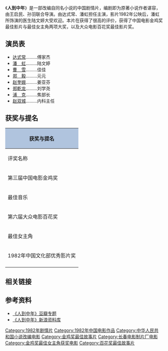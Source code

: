{{Infobox film
| name           = 人到中年
| image          = 
| image_size     = 
| alt            = At Middle Age
| caption        = 
| director       = [[王启民_(摄影师)|王启民]]<br />[[孙羽|孙羽]]
| producer       = 
| writer         = [[谌容|谌容]]
| starring       = [[潘虹|潘虹]]<br />[[达式常|达式常]]<br />[[曹雪|曹雪]]<br />[[郑毅|郑毅]] <br />[[赵奎娥|赵奎娥]]
| music          = 吴大明
| cinematography = 王启民
| editing        = 
| studio         = [[长春电影制片厂|长春电影制片厂]]
| distributor    = [[长春电影制片厂|长春电影制片厂]]
| released       = 1982年
| runtime        = 
| country        = [[中华人民共和国|中华人民共和国]]
| language       = 普通话
| budget         = 
| gross          = 
}}
《'''人到中年'''》是一部改编自同名小说的中国剧情片，编剧即为原著小说作者谌容，由王启民、孙羽联合导演。由达式常、潘虹担任主演，影片1982年公映后，潘虹所饰演的医生陆文婷大受欢迎。本片在获得了很高的评价，获得了中国电影金鸡奖最佳影片与最佳女主角两项大奖，以及大众电影百花奖最佳影片奖。

==演员表==
*[[达式常|达式常]]………傅家杰 　　
*[[潘虹|潘　虹]]………陆文婷 　　
*[[曹雪|曹　雪]]………佳佳 　　
*[[郑毅|郑　毅]]………元元 　　
*[[赵奎娥|赵奎娥]]………姜亚芬 　　
*[[郑乾龙|郑乾龙]]………刘学尧 　　
*[[浦克|浦　克]]………焦部长 　　
*[[赵双城|赵双城]]………内科主任 

==获奖与提名==
{| border="2" cellpadding="4" cellspacing="0" style="margin: 1em 1em 1em 0; background: #f9f9f9; border: 2px #aaa solid; border-collapse: collapse; font-size: 90%;" 
|- bgcolor="#CCCCCC" align="center"
! colspan="4" style="background: LightSteelBlue;" | 获奖与提名
|- bgcolor="#CCCCCC" align="center" 
! 评奖名称
! 奖项
! 获得者
! 结果
|-
|rowspan=4|第三届中国电影金鸡奖
|最佳故事片
| 
|bgcolor=lime|获奖
|-style="border-top:2px solid gray;"
|-
|最佳女主角
|潘虹  
|bgcolor=lime|获奖
|-
|最佳编剧
|谌容  
|bgcolor=orange|提名
|-
|最佳音乐
|吴大明  
|bgcolor=orange|提名
|-
|rowspan=2|第六届大众电影百花奖
|最佳故事片
| 
|bgcolor=lime|获奖
|-style="border-top:2px solid gray;"
|-
|最佳女主角
|潘虹  
|bgcolor=orange|提名
|-
|1982年中国文化部优秀影片奖
|优秀故事片
| 
|bgcolor=lime|获奖
|-style="border-top:2px solid gray;"
|}

==相关链接==
{{reflist}}

==参考资料==
* [http://movie.douban.com/subject/1299884/ 《人到中年》豆瓣专题] {{Wayback|url=http://movie.douban.com/subject/1299884/ |date=20150903060734 }}
* [http://data.ent.sina.com.cn/movie/9065.html 《人到中年》新浪资料库] {{Wayback|url=http://data.ent.sina.com.cn/movie/9065.html |date=20140407172958 }}

{{中国电影金鸡奖最佳故事片}}
{{百花奖最佳故事片}}
[[Category:1982年剧情片|Category:1982年剧情片]]
[[Category:1982年中国电影作品|Category:1982年中国电影作品]]
[[Category:中华人民共和国小说改编电影|Category:中华人民共和国小说改编电影]]
[[Category:金鸡奖最佳故事片|Category:金鸡奖最佳故事片]]
[[Category:长春电影制片厂电影|Category:长春电影制片厂电影]]
[[Category:金鸡奖最佳女主角获奖电影|Category:金鸡奖最佳女主角获奖电影]]
[[Category:百花奖最佳故事片|Category:百花奖最佳故事片]]